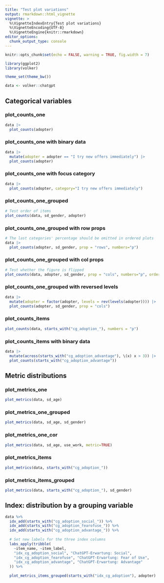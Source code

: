 ```yaml
---
title: "Test plot variations"
output: rmarkdown::html_vignette
vignette: >
  %\VignetteIndexEntry{Test plot variations}
  %\VignetteEncoding{UTF-8}
  %\VignetteEngine{knitr::rmarkdown}
editor_options: 
  chunk_output_type: console
---
```


```r
knitr::opts_chunk$set(echo = FALSE, warning = TRUE, fig.width = 7)

library(ggplot2)
library(volker)

theme_set(theme_bw())

data <- volker::chatgpt

```

## Categorical variables

### plot_counts_one
```r
data |> 
  plot_counts(adopter)
```

### plot_counts_one with binary data
```r
data |> 
  mutate(adopter = adopter == "I try new offers immediately") |> 
  plot_counts(adopter)
```

### plot_counts_one with focus category
```r
data |> 
  plot_counts(adopter, category="I try new offers immediately")
```

### plot_counts_one_grouped
```r
# Test order of items
plot_counts(data, sd_gender, adopter)
```

### plot_counts_one_grouped with row props
```r
# The last categories' percentage should be omitted in ordered plots
data |> 
  plot_counts(adopter, sd_gender, prop = "rows", numbers="p")
```

### plot_counts_one_grouped with col props
```r
# Test whether the figure is flipped
plot_counts(data, adopter, sd_gender, prop = "cols", numbers="p", ordered = -1)
```

### plot_counts_one_grouped with reversed levels
```r
data |> 
  mutate(adopter = factor(adopter, levels = rev(levels(adopter)))) |> 
  plot_counts(adopter, sd_gender, prop = "cols")

```

### plot_counts_items
```r
plot_counts(data, starts_with("cg_adoption_"), numbers = "p")
```

### plot_counts_items with binary data
```r
data |> 
  mutate(across(starts_with("cg_adoption_advantage"), \(x) x > 3)) |> 
  plot_counts(starts_with("cg_adoption_advantage"))
```


## Metric distributions

### plot_metrics_one
```r
plot_metrics(data, sd_age)
```

### plot_metrics_one_grouped
```r
plot_metrics(data, sd_age, sd_gender)
```

### plot_metrics_one_cor
```r
plot_metrics(data, sd_age, use_work, metric=TRUE)
```


### plot_metrics_items
```r
plot_metrics(data, starts_with("cg_adoption_"))
```

### plot_metrics_items_grouped
```r
plot_metrics(data, starts_with("cg_adoption_"), sd_gender)
```

## Index:  distribution by a grouping variable
```r

data %>%
  idx_add(starts_with("cg_adoption_social_")) %>%
  idx_add(starts_with("cg_adoption_fearofuse_")) %>%
  idx_add(starts_with("cg_adoption_advantage_")) %>%
  
  # Set new labels for the three index columns
  labs_apply(tribble(
    ~item_name, ~item_label,
    "idx_cg_adoption_social", "ChatGPT-Erwartung: Social",
    "idx_cg_adoption_fearofuse", "ChatGPT-Erwartung: Fear of Use",
    "idx_cg_adoption_advantage", "ChatGPT-Erwartung: Advantage"
  )) %>%
  
  plot_metrics_items_grouped(starts_with("idx_cg_adoption"), adopter)
  
```


